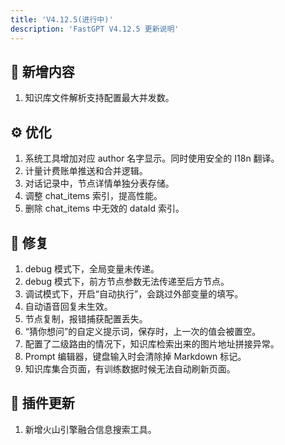```yaml
---
title: 'V4.12.5(进行中)'
description: 'FastGPT V4.12.5 更新说明'
---
```


## 🚀 新增内容

1. 知识库文件解析支持配置最大并发数。

## ⚙️ 优化

1. 系统工具增加对应 author 名字显示。同时使用安全的 I18n 翻译。
2. 计量计费账单推送和合并逻辑。
3. 对话记录中，节点详情单独分表存储。
4. 调整 chat_items 索引，提高性能。
5. 删除 chat_items 中无效的 dataId 索引。

## 🐛 修复

1. debug 模式下，全局变量未传递。
2. debug 模式下，前方节点参数无法传递至后方节点。
3. 调试模式下，开启“自动执行”，会跳过外部变量的填写。
4. 自动语音回复未生效。
5. 节点复制，报错捕获配置丢失。
6. “猜你想问”的自定义提示词，保存时，上一次的值会被置空。
7. 配置了二级路由的情况下，知识库检索出来的图片地址拼接异常。
8. Prompt 编辑器，键盘输入时会清除掉 Markdown 标记。
9. 知识库集合页面，有训练数据时候无法自动刷新页面。

## 🔨 插件更新

1. 新增火山引擎融合信息搜索工具。
